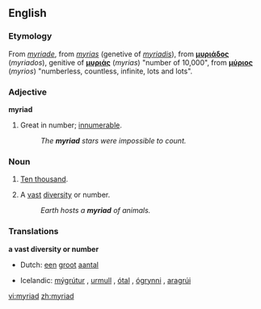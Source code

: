 {{wikipedia}}
==English==
===Etymology===
From {{MF.}} ''[[myriade]]'', from {{LL.}} ''[[myrias]]'' (genetive of ''[[myriadis]]''), from {{AGr.}} '''[[μυριάδος]]''' (''myriados''), genitive of '''[[μυριάς]]''' (''myrias'') "number of 10,000", from '''[[μύριος]]''' (''myrios'') "numberless, countless, infinite, lots and lots".

===Adjective===
'''myriad'''
# Great in number; [[innumerable]].
#: ''The '''myriad''' stars were impossible to count.''

===Noun===
{{en-noun}}
# {{archaic}} [[ten thousand|Ten thousand]].
# A [[vast]] [[diversity]] or number.
#: ''Earth hosts a '''myriad''' of animals.''

===Translations===
'''a vast diversity or number'''
{{top}}
*Dutch: [[een]] [[groot]] [[aantal]]
{{mid}}
*Icelandic: [[mýgrútur]] {{m}}, [[urmull]] {{f}}, [[ótal]] {{n}}, [[ógrynni]] {{n}}, [[aragrúi]] {{m}}
{{bottom}}

[[vi:myriad]]
[[zh:myriad]]